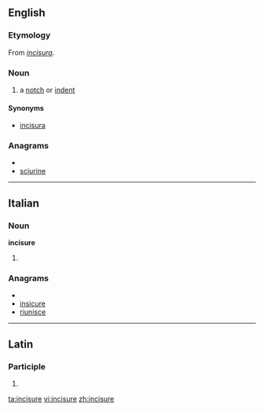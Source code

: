 ==English==

===Etymology===
From {{etyl|la}} ''[[incisura#Latin|incisura]]''.

===Noun===
{{en-noun}}

# {{anatomy}} a [[notch]] or [[indent]]

====Synonyms====
* [[incisura]]

===Anagrams===
* {{alphagram|ceiinrsu}}
* [[sciurine#English|sciurine]]

----

==Italian==

===Noun===
'''incisure''' {{f}}

# {{plural of|[[incisura]]|lang=it}}

===Anagrams===
* {{alphagram|ceiinrsu}}
* [[insicure#Italian|insicure]]
* [[riunisce#Italian|riunisce]]

----

==Latin==

===Participle===
{{la-part-form|incīsūre}}

# {{inflection of|incisurus|incīsūrus|voc|m|s|lang=la}}

[[ta:incisure]]
[[vi:incisure]]
[[zh:incisure]]